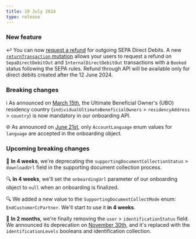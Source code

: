 ```yaml
---
title: 19 July 2024
type: release
---
```


### New feature

↩️ You can now [request a refund](/topics/payments/direct-debit/#refunded) for outgoing SEPA Direct Debits.
A new [`returnTransaction` mutation](/topics/payments/direct-debit/guide-return) allows your users to request a refund on `SepaDirectDebitOut` and `InternalDirectDebitOut` transactions with a `Booked` status following the SEPA rules.
Refund through API will be available only for direct debits created after the 12 June 2024.

### Breaking changes

ℹ️ As announced on [March 15th](/changelog/15-march-2024), the Ultimate Beneficial Owner's (UBO) residency country (`individualUltimateBeneficialOwners` > `residencyAddress` > `country`) is now mandatory in our onboarding API.

🌐 As announced on [June 21st](/changelog/21-june-2024), only `AccountLanguage` enum values for `language` are accepted in the onboarding object.

### Upcoming breaking changes

📃 **In 4 weeks**, we're deprecating the `supportingDocumentCollectionStatus` > `downloadUrl` field in the supporting document collection process.

🔍 **In 4 weeks**, we'll set the `onboardingUrl` parameter of our onboarding object to `null` when an onboarding is finalized.

🔍 We added a new value to the `SupportingDocumentCollectMode` enum: `EndCustomerCcPartner`.
We'll start to use it **in 4 weeks**.

🪪 **In 2 months**, we're finally removing the `user` > `identificationStatus` field.
We announced its deprecation on [November 30th](/changelog/30-november-2023), and it's replaced with the `identificationLevels` booleans and identification collection.
